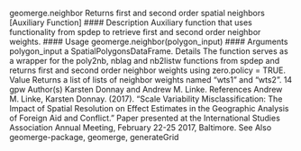 
geomerge.neighbor Returns first and second order spatial neighbors [Auxiliary Function]
#### Description
Auxiliary function that uses functionality from spdep to retrieve first and second order neighbor
weights.
#### Usage
geomerge.neighbor(polygon_input)
#### Arguments
polygon_input a SpatialPolygonsDataFrame.
Details
The function serves as a wrapper for the poly2nb, nblag and nb2listw functions from spdep and
returns first and second order neighbor weights using zero.policy = TRUE.
Value
Returns a list of lists of neighbor weights named "wts1" and "wts2".
14 gpw
Author(s)
Karsten Donnay and Andrew M. Linke.
References
Andrew M. Linke, Karsten Donnay. (2017). "Scale Variability Misclassification: The Impact of
Spatial Resolution on Effect Estimates in the Geographic Analysis of Foreign Aid and Conflict."
Paper presented at the International Studies Association Annual Meeting, February 22-25 2017,
Baltimore.
See Also
geomerge-package, geomerge, generateGrid
